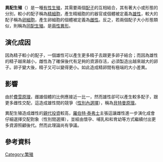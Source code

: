 {{double image|right|Isogamy.svg|160|Anisogamy.svg|152|[[同配生殖|同配生殖]]的不同型態:<br>A) 可運動細胞的同配生殖 B) 無運動細胞的同配生殖 C) 結合|異配生殖的不同型態<br>A) 可運動細胞的異配生殖 B) 精卵生殖(卵細胞和精細胞), C) 無運動細胞的異配生殖 (卵細胞和精細胞)。}}
'''異配生殖'''（{{lang-en|anisogamy}}）是一種[[有性生殖|有性生殖]]，其需要兩個[[配子|配子]]的互相結合，其有著大小或形態的分別，較小的配子稱為[[精細胞|精細胞]]，產生精細胞的的器官或個體被定義為[[雄性|雄性]]，較大的配子稱為[[卵細胞|卵細胞]]，產生卵細胞的個體被定義為[[雌性|雌性]]。反之，若兩個配子大小形態類似，則稱為[[同配生殖|同配生殖]]。是[[兩性異形|兩性異形]]。
==演化成因==
因為精子較小的配子，一個雄性可以產生更多精子去跟更多卵子結合；而因為雄性的精子越來越小，雌性為了確保後代有足夠的資源存活，必須製造出越來越大的卵子。卵子變大後，精子又可以變得更小。如此造成精卵間有極端的大小差異。

==影響==
由於[[費雪原理|費雪原理]]，雌雄個體的比例應接近一比一，然而雄性卻可以產生較多配子，跟更多雌性交配，這造成雄性間的競爭（[[性擇|性別內選擇]]），稱為[[貝特曼原理|貝特曼原理]]。

異配生殖造成雌性的[[親代投資|親代投資]]較高，[[羅伯特·泰弗士|羅伯特·泰弗士]]主張這讓雌性進一步演化成會仔細選擇交配對象（性別間選擇），並經由懷孕、哺乳和和育幼等方式繼續付出更多資源照顧後代。然而此理論尚有爭議。

==參考資料==
{{Reflist}}
{{Sex_(biology)}}
[[Category:繁殖|Category:繁殖]]